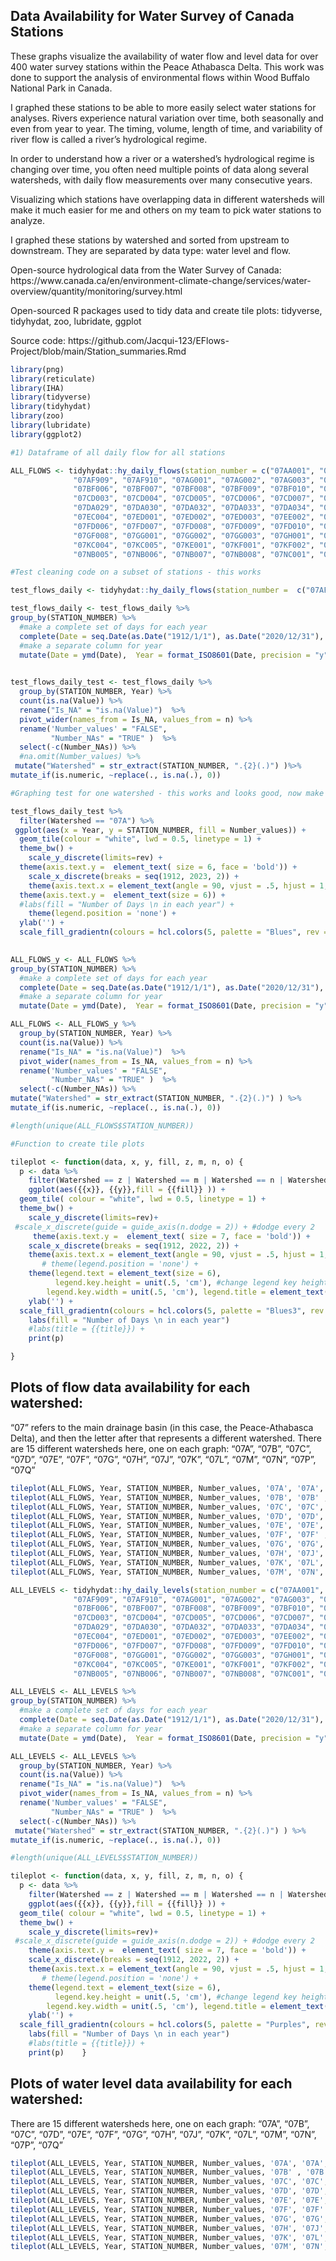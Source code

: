 
## Data Availability for Water Survey of Canada Stations

These graphs visualize the availability of water flow and level data for over 400 water survey stations within the Peace Athabasca Delta. This work was done to support the analysis of environmental flows within Wood Buffalo National Park in Canada. 

I graphed these stations to be able to more easily select water stations for analyses. Rivers experience natural variation over time, both seasonally and even from year to year. The timing, volume, length of time, and variability of river flow is called a river's hydrological regime. 

In order to understand how a river or a watershed's hydrological regime is changing over time, you often need multiple points of data along several watersheds, with daily flow measurements over many consecutive years. 

Visualizing which stations have overlapping data in different watersheds will make it much easier for me and others on my team to pick water stations to analyze. 

I graphed these stations by watershed and sorted from upstream to downstream. They are separated by data type: water level and flow.

Open-source hydrological data from the Water Survey of Canada: 
https://www.canada.ca/en/environment-climate-change/services/water-overview/quantity/monitoring/survey.html 

Open-sourced R packages used to tidy data and create tile plots: tidyverse, tidyhydat, zoo, lubridate, ggplot

Source code: https://github.com/Jacqui-123/EFlows-Project/blob/main/Station_summaries.Rmd 

```r

library(png)
library(reticulate)
library(IHA)
library(tidyverse)
library(tidyhydat)
library(zoo)
library(lubridate)
library(ggplot2)

```


```r
#1) Dataframe of all daily flow for all stations 

ALL_FLOWS <- tidyhydat::hy_daily_flows(station_number = c("07AA001", "07AA002", "07AA003", "07AA004", "07AA007", "07AA008", "07AA009", "07AA010", "07AB002", "07AC001", "07AC002", "07AC003", "07AC004", "07AC005", "07AC006", "07AC007", "07AC008", "07AD001", "07AD002", "07AD003", "07AD004", "07AD005", "07AD006", "07AD007", "07AD008", "07AD009", "07AD010", "07AE001", "07AE002", "07AE003", "07AF001", "07AF002", "07AF003", "07AF004", "07AF005", "07AF008", "07AF009", "07AF010", "07AF011", "07AF012", "07AF013", "07AF014", "07AF015", "07AF016", "07AF906", "07AF907", 
              "07AF909", "07AF910", "07AG001", "07AG002", "07AG003", "07AG004", "07AG005", "07AG006", "07AG007", "07AG008", "07AH001", "07AH002", "07AH003", "07BA001", "07BA002", "07BA003", "07BB001", "07BB002", "07BB003", "07BB004", "07BB005", "07BB006", "07BB007", "07BB008", "07BB009", "07BB010", "07BB011", "07BB012", "07BB013", "07BB014", "07BB903", "07BB914", "07BC001", "07BC002", "07BC003", "07BC004", "07BC005", "07BC006", "07BC007", "07BE001", "07BE002", "07BE003", "07BE004", "07BF001", "07BF002", "07BF004", 
              "07BF006", "07BF007", "07BF008", "07BF009", "07BF010", "07BF905", "07BG004", "07BH001", "07BH003", "07BJ001", "07BJ002", "07BJ003", "07BJ004", "07BJ005", "07BJ006", "07BK001", "07BK002", "07BK003", "07BK004", "07BK005", "07BK006", "07BK007", "07BK008", "07BK009", "07BK010", "07BK012", "07CA001", "07CA002", "07CA003", "07CA004", "07CA005", "07CA006", "07CA008", "07CA010", "07CA011", "07CA012", "07CA013", "07CA901", "07CB001", "07CB002", "07CC001", "07CC002", "07CD001", "07CD002", 
              "07CD003", "07CD004", "07CD005", "07CD006", "07CD007", "07CD008", "07CD009", "07CE001", "07CE002", "07CE003", "07CE004", "07CE005", "07CE006", "07CE007", "07CE008", "07CE010", "07CE013", "07CE906", "07DA001", "07DA002", "07DA003", "07DA004", "07DA005", "07DA006", "07DA007", "07DA008", "07DA009", "07DA010", "07DA011", "07DA012", "07DA013", "07DA014", "07DA015", "07DA016", "07DA017", "07DA018", "07DA019", "07DA020", "07DA021", "07DA022", "07DA023", "07DA024", "07DA025", "07DA026", "07DA027", "07DA028", 
              "07DA029", "07DA030", "07DA032", "07DA033", "07DA034", "07DA035", "07DA037", "07DA038", "07DA039", "07DA040", "07DA041", "07DA042", "07DA044", "07DA045", "07DB001", "07DB002", "07DB003", "07DB004", "07DB005", "07DB006", "07DC001", "07DC002", "07DC003", "07DC004", "07DD001", "07DD002", "07DD003", "07DD004", "07DD005", "07DD006", "07DD007", "07DD008", "07DD009", "07DD010", "07DD011", "07EA001", "07EA002", "07EA004", "07EA005", "07EA006", "07EA007", "07EB001", "07EB002", "07EC001", "07EC002", "07EC003", 
              "07EC004", "07ED001", "07ED002", "07ED003", "07EE002", "07EE003", "07EE004", "07EE005", "07EE007", "07EE008", "07EE009", "07EE010", "07EE011", "07EF001", "07EF002", "07EF003", "07EF004", "07FA001", "07FA003", "07FA004", "07FA005", "07FA006", "07FA007", "07FB001", "07FB002", "07FB003", "07FB004", "07FB005", "07FB006", "07FB007", "07FB008", "07FB009", "07FB010", "07FB011", "07FC001", "07FC002", "07FC003", "07FC004", "07FC005", "07FC006", "07FC007", "07FD001", "07FD002", "07FD003", "07FD004", "07FD005", 
              "07FD006", "07FD007", "07FD008", "07FD009", "07FD010", "07FD011", "07FD012", "07FD013", "07FD014", "07FD015", "07FD016", "07FD017", "07FD019", "07FD020", "07FD901", "07FD908", "07FD910", "07FD912", "07FD913", "07FD921", "07FD934", "07GA001", "07GA002", "07GB001", "07GB002", "07GB003", "07GC001", "07GC002", "07GD001", "07GD002", "07GD003", "07GD004", "07GE001", "07GE002", "07GE003", "07GE004", "07GE005", "07GE006", "07GE007", "07GF001", "07GF002", "07GF003", "07GF004", "07GF005", "07GF006", "07GF007", 
              "07GF008", "07GG001", "07GG002", "07GG003", "07GH001", "07GH002", "07GH003", "07GH004", "07GH005", "07GH906", "07GJ001", "07GJ004", "07GJ005", "07HA001", "07HA002", "07HA003", "07HA005", "07HA902", "07HA914", "07HB001", "07HB002", "07HC001", "07HC002", "07HC907", "07HD001", "07HF001", "07HF002", "07JA001", "07JA002", "07JA003", "07JB001", "07JB002", "07JC001", "07JC002", "07JC003", "07JD001", "07JD002", "07JD003", "07JD004", "07JF002", "07JF003", "07JF004", "07JF005", "07KA002", "07KC001", "07KC003", 
              "07KC004", "07KC005", "07KE001", "07KF001", "07KF002", "07KF003", "07KF004", "07KF005", "07KF006", "07KF007", "07KF008", "07KF010", "07KF013", "07KF014", "07KF015", "07LB001", "07LB002", "07LC002", "07LC003", "07LD001", "07LD002", "07LD003", "07LE001", "07LE002", "07LE003", "07LE004", "07MA003", "07MA004", "07MA005", "07MB001", "07MC001", "07MC002", "07MC003", "07MD001", "07MD002", "07NA001", "07NA002", "07NA003", "07NA004", "07NA005", "07NA007", "07NA008", "07NB001", "07NB002", "07NB003", "07NB004", 
              "07NB005", "07NB006", "07NB007", "07NB008", "07NC001", "07NC002", "07NC003", "07NC004", "07NC005", "07NC006", "07NC007", "07NC008", "07NC009", "07PB002", "07QC008") )

```


```r
#Test cleaning code on a subset of stations - this works 

test_flows_daily <- tidyhydat::hy_daily_flows(station_number =  c("07AF909", "07AF910", "07AG001", "07AG002", "07AG003", "07AG004", "07AG005", "07AG006", "07AG007", "07AG008", "07AH001", "07AH002", "07AH003", "07BA001", "07BA002", "07BA003", "07BB001", "07BB002", "07BB003", "07BB004", "07BB005", "07BB006", "07BB007", "07BB008", "07BB009", "07BB010", "07BB011", "07BB012", "07BB013", "07BB014", "07BB903", "07BB914"))

test_flows_daily <- test_flows_daily %>%
group_by(STATION_NUMBER) %>%
  #make a complete set of days for each year 
  complete(Date = seq.Date(as.Date("1912/1/1"), as.Date("2020/12/31"), by="day")) %>%
  #make a separate column for year
  mutate(Date = ymd(Date),  Year = format_ISO8601(Date, precision = "y"))
  

test_flows_daily_test <- test_flows_daily %>%
  group_by(STATION_NUMBER, Year) %>%
  count(is.na(Value)) %>%
  rename("Is_NA" = "is.na(Value)")  %>%
  pivot_wider(names_from = Is_NA, values_from = n) %>%
  rename('Number_values' = "FALSE",
         "Number_NAs" = "TRUE" )  %>%
  select(-c(Number_NAs)) %>%
  #na.omit(Number_values) %>%
 mutate("Watershed" = str_extract(STATION_NUMBER, ".{2}(.)") )%>%
mutate_if(is.numeric, ~replace(., is.na(.), 0))

```

```r
#Graphing test for one watershed - this works and looks good, now make a function

test_flows_daily_test %>%
  filter(Watershed == "07A") %>%
 ggplot(aes(x = Year, y = STATION_NUMBER, fill = Number_values)) +
  geom_tile(colour = "white", lwd = 0.5, linetype = 1) +
  theme_bw() +
    scale_y_discrete(limits=rev) +
  theme(axis.text.y =  element_text( size = 6, face = 'bold')) +
    scale_x_discrete(breaks = seq(1912, 2023, 2)) +
    theme(axis.text.x = element_text(angle = 90, vjust = .5, hjust = 1, size= 7, face = 'bold')) +
  theme(axis.text.y =  element_text(size = 6)) +
  #labs(fill = "Number of Days \n in each year") +
    theme(legend.position = 'none') +
  ylab('') +
  scale_fill_gradientn(colours = hcl.colors(5, palette = "Blues", rev = TRUE) )
 
```


```r

ALL_FLOWS_y <- ALL_FLOWS %>%
group_by(STATION_NUMBER) %>%
  #make a complete set of days for each year 
  complete(Date = seq.Date(as.Date("1912/1/1"), as.Date("2020/12/31"), by="day")) %>%
  #make a separate column for year
  mutate(Date = ymd(Date),  Year = format_ISO8601(Date, precision = "y"))

```


```r

ALL_FLOWS <- ALL_FLOWS_y %>%
  group_by(STATION_NUMBER, Year) %>%
  count(is.na(Value)) %>%
  rename("Is_NA" = "is.na(Value)")  %>%
  pivot_wider(names_from = Is_NA, values_from = n) %>%
  rename('Number_values' = "FALSE",
         "Number_NAs" = "TRUE" )  %>%
  select(-c(Number_NAs)) %>%
mutate("Watershed" = str_extract(STATION_NUMBER, ".{2}(.)") ) %>%
mutate_if(is.numeric, ~replace(., is.na(.), 0))

#length(unique(ALL_FLOWS$STATION_NUMBER))

```


```r

#Function to create tile plots 

tileplot <- function(data, x, y, fill, z, m, n, o) {
  p <- data %>%
    filter(Watershed == z | Watershed == m | Watershed == n | Watershed == o) %>%
    ggplot(aes({{x}}, {{y}},fill = {{fill}} )) +
  geom_tile( colour = "white", lwd = 0.5, linetype = 1) +
  theme_bw() +
    scale_y_discrete(limits=rev)+
 #scale_x_discrete(guide = guide_axis(n.dodge = 2)) + #dodge every 2
     theme(axis.text.y =  element_text( size = 7, face = 'bold')) +
    scale_x_discrete(breaks = seq(1912, 2022, 2)) +
    theme(axis.text.x = element_text(angle = 90, vjust = .5, hjust = 1, size= 7, face = 'bold')) +
       # theme(legend.position = 'none') +
    theme(legend.text = element_text(size = 6),
          legend.key.height = unit(.5, 'cm'), #change legend key height
        legend.key.width = unit(.5, 'cm'), legend.title = element_text(size=7)) +
    ylab('') +
  scale_fill_gradientn(colours = hcl.colors(5, palette = "Blues3", rev = TRUE) ) +
    labs(fill = "Number of Days \n in each year") 
    #labs(title = {{title}}) +
    print(p)

}


```


## Plots of flow data availability for each watershed:

"07" refers to the main drainage basin (in this case, the Peace-Athabasca Delta), and then the letter after that represents a different watershed. There are 15 different watersheds here, one on each graph: "07A", "07B", "07C", "07D", "07E", "07F", "07G", "07H", "07J", "07K", "07L", "07M", "07N", "07P", "07Q"

```r

tileplot(ALL_FLOWS, Year, STATION_NUMBER, Number_values, '07A', '07A', '07A', '07A' )
tileplot(ALL_FLOWS, Year, STATION_NUMBER, Number_values, '07B', '07B' ,'07B' ,'07B'  )
tileplot(ALL_FLOWS, Year, STATION_NUMBER, Number_values, '07C', '07C', '07C', '07C' )
tileplot(ALL_FLOWS, Year, STATION_NUMBER, Number_values, '07D', '07D', '07D','07D' )
tileplot(ALL_FLOWS, Year, STATION_NUMBER, Number_values, '07E', '07E','07E','07E' )
tileplot(ALL_FLOWS, Year, STATION_NUMBER, Number_values, '07F', '07F' ,'07F' ,'07F' )
tileplot(ALL_FLOWS, Year, STATION_NUMBER, Number_values, '07G', '07G','07G','07G' )
tileplot(ALL_FLOWS, Year, STATION_NUMBER, Number_values, '07H', '07J', '07H', '07J')
tileplot(ALL_FLOWS, Year, STATION_NUMBER, Number_values, '07K', '07L', '07K', '07L' )
tileplot(ALL_FLOWS, Year, STATION_NUMBER, Number_values, '07M', '07N', '07P', '07Q' )

```



```r

ALL_LEVELS <- tidyhydat::hy_daily_levels(station_number = c("07AA001", "07AA002", "07AA003", "07AA004", "07AA007", "07AA008", "07AA009", "07AA010", "07AB002", "07AC001", "07AC002", "07AC003", "07AC004", "07AC005", "07AC006", "07AC007", "07AC008", "07AD001", "07AD002", "07AD003", "07AD004", "07AD005", "07AD006", "07AD007", "07AD008", "07AD009", "07AD010", "07AE001", "07AE002", "07AE003", "07AF001", "07AF002", "07AF003", "07AF004", "07AF005", "07AF008", "07AF009", "07AF010", "07AF011", "07AF012", "07AF013", "07AF014", "07AF015", "07AF016", "07AF906", "07AF907", 
              "07AF909", "07AF910", "07AG001", "07AG002", "07AG003", "07AG004", "07AG005", "07AG006", "07AG007", "07AG008", "07AH001", "07AH002", "07AH003", "07BA001", "07BA002", "07BA003", "07BB001", "07BB002", "07BB003", "07BB004", "07BB005", "07BB006", "07BB007", "07BB008", "07BB009", "07BB010", "07BB011", "07BB012", "07BB013", "07BB014", "07BB903", "07BB914", "07BC001", "07BC002", "07BC003", "07BC004", "07BC005", "07BC006", "07BC007", "07BE001", "07BE002", "07BE003", "07BE004", "07BF001", "07BF002", "07BF004", 
              "07BF006", "07BF007", "07BF008", "07BF009", "07BF010", "07BF905", "07BG004", "07BH001", "07BH003", "07BJ001", "07BJ002", "07BJ003", "07BJ004", "07BJ005", "07BJ006", "07BK001", "07BK002", "07BK003", "07BK004", "07BK005", "07BK006", "07BK007", "07BK008", "07BK009", "07BK010", "07BK012", "07CA001", "07CA002", "07CA003", "07CA004", "07CA005", "07CA006", "07CA008", "07CA010", "07CA011", "07CA012", "07CA013", "07CA901", "07CB001", "07CB002", "07CC001", "07CC002", "07CD001", "07CD002", 
              "07CD003", "07CD004", "07CD005", "07CD006", "07CD007", "07CD008", "07CD009", "07CE001", "07CE002", "07CE003", "07CE004", "07CE005", "07CE006", "07CE007", "07CE008", "07CE010", "07CE013", "07CE906", "07DA001", "07DA002", "07DA003", "07DA004", "07DA005", "07DA006", "07DA007", "07DA008", "07DA009", "07DA010", "07DA011", "07DA012", "07DA013", "07DA014", "07DA015", "07DA016", "07DA017", "07DA018", "07DA019", "07DA020", "07DA021", "07DA022", "07DA023", "07DA024", "07DA025", "07DA026", "07DA027", "07DA028", 
              "07DA029", "07DA030", "07DA032", "07DA033", "07DA034", "07DA035", "07DA037", "07DA038", "07DA039", "07DA040", "07DA041", "07DA042", "07DA044", "07DA045", "07DB001", "07DB002", "07DB003", "07DB004", "07DB005", "07DB006", "07DC001", "07DC002", "07DC003", "07DC004", "07DD001", "07DD002", "07DD003", "07DD004", "07DD005", "07DD006", "07DD007", "07DD008", "07DD009", "07DD010", "07DD011", "07EA001", "07EA002", "07EA004", "07EA005", "07EA006", "07EA007", "07EB001", "07EB002", "07EC001", "07EC002", "07EC003", 
              "07EC004", "07ED001", "07ED002", "07ED003", "07EE002", "07EE003", "07EE004", "07EE005", "07EE007", "07EE008", "07EE009", "07EE010", "07EE011", "07EF001", "07EF002", "07EF003", "07EF004", "07FA001", "07FA003", "07FA004", "07FA005", "07FA006", "07FA007", "07FB001", "07FB002", "07FB003", "07FB004", "07FB005", "07FB006", "07FB007", "07FB008", "07FB009", "07FB010", "07FB011", "07FC001", "07FC002", "07FC003", "07FC004", "07FC005", "07FC006", "07FC007", "07FD001", "07FD002", "07FD003", "07FD004", "07FD005", 
              "07FD006", "07FD007", "07FD008", "07FD009", "07FD010", "07FD011", "07FD012", "07FD013", "07FD014", "07FD015", "07FD016", "07FD017", "07FD019", "07FD020", "07FD901", "07FD908", "07FD910", "07FD912", "07FD913", "07FD921", "07FD934", "07GA001", "07GA002", "07GB001", "07GB002", "07GB003", "07GC001", "07GC002", "07GD001", "07GD002", "07GD003", "07GD004", "07GE001", "07GE002", "07GE003", "07GE004", "07GE005", "07GE006", "07GE007", "07GF001", "07GF002", "07GF003", "07GF004", "07GF005", "07GF006", "07GF007", 
              "07GF008", "07GG001", "07GG002", "07GG003", "07GH001", "07GH002", "07GH003", "07GH004", "07GH005", "07GH906", "07GJ001", "07GJ004", "07GJ005", "07HA001", "07HA002", "07HA003", "07HA005", "07HA902", "07HA914", "07HB001", "07HB002", "07HC001", "07HC002", "07HC907", "07HD001", "07HF001", "07HF002", "07JA001", "07JA002", "07JA003", "07JB001", "07JB002", "07JC001", "07JC002", "07JC003", "07JD001", "07JD002", "07JD003", "07JD004", "07JF002", "07JF003", "07JF004", "07JF005", "07KA002", "07KC001", "07KC003", 
              "07KC004", "07KC005", "07KE001", "07KF001", "07KF002", "07KF003", "07KF004", "07KF005", "07KF006", "07KF007", "07KF008", "07KF010", "07KF013", "07KF014", "07KF015", "07LB001", "07LB002", "07LC002", "07LC003", "07LD001", "07LD002", "07LD003", "07LE001", "07LE002", "07LE003", "07LE004", "07MA003", "07MA004", "07MA005", "07MB001", "07MC001", "07MC002", "07MC003", "07MD001", "07MD002", "07NA001", "07NA002", "07NA003", "07NA004", "07NA005", "07NA007", "07NA008", "07NB001", "07NB002", "07NB003", "07NB004", 
              "07NB005", "07NB006", "07NB007", "07NB008", "07NC001", "07NC002", "07NC003", "07NC004", "07NC005", "07NC006", "07NC007", "07NC008", "07NC009", "07PB002", "07QC008") )


```


```r

ALL_LEVELS <- ALL_LEVELS %>%
group_by(STATION_NUMBER) %>%
  #make a complete set of days for each year 
  complete(Date = seq.Date(as.Date("1912/1/1"), as.Date("2020/12/31"), by="day")) %>%
  #make a separate column for year
  mutate(Date = ymd(Date),  Year = format_ISO8601(Date, precision = "y"))


```


```r

ALL_LEVELS <- ALL_LEVELS %>%
  group_by(STATION_NUMBER, Year) %>%
  count(is.na(Value)) %>%
  rename("Is_NA" = "is.na(Value)")  %>%
  pivot_wider(names_from = Is_NA, values_from = n) %>%
  rename('Number_values' = "FALSE",
         "Number_NAs" = "TRUE" )  %>%
  select(-c(Number_NAs)) %>%
 mutate("Watershed" = str_extract(STATION_NUMBER, ".{2}(.)") ) %>%
mutate_if(is.numeric, ~replace(., is.na(.), 0))

#length(unique(ALL_LEVELS$STATION_NUMBER))
```


```r

tileplot <- function(data, x, y, fill, z, m, n, o) {
  p <- data %>%
    filter(Watershed == z | Watershed == m | Watershed == n | Watershed == o) %>%
    ggplot(aes({{x}}, {{y}},fill = {{fill}} )) +
  geom_tile( colour = "white", lwd = 0.5, linetype = 1) +
  theme_bw() +
    scale_y_discrete(limits=rev)+
 #scale_x_discrete(guide = guide_axis(n.dodge = 2)) + #dodge every 2
    theme(axis.text.y =  element_text( size = 7, face = 'bold')) +
    scale_x_discrete(breaks = seq(1912, 2022, 2)) +
    theme(axis.text.x = element_text(angle = 90, vjust = .5, hjust = 1, size= 7, face = 'bold')) +
       # theme(legend.position = 'none') +
    theme(legend.text = element_text(size = 6),
          legend.key.height = unit(.5, 'cm'), #change legend key height
        legend.key.width = unit(.5, 'cm'), legend.title = element_text(size=7)) +
    ylab('') +
  scale_fill_gradientn(colours = hcl.colors(5, palette = "Purples", rev = TRUE) ) +
    labs(fill = "Number of Days \n in each year") 
    #labs(title = {{title}}) +
    print(p)    }

```

## Plots of water level data availability for each watershed: 
There are 15 different watersheds here, one on each graph: "07A", "07B", "07C", "07D", "07E", "07F", "07G", "07H", "07J", "07K", "07L", "07M", "07N", "07P", "07Q"

```r
tileplot(ALL_LEVELS, Year, STATION_NUMBER, Number_values, '07A', '07A', '07A', '07A' )
tileplot(ALL_LEVELS, Year, STATION_NUMBER, Number_values, '07B' , '07B','07B' ,'07B' )
tileplot(ALL_LEVELS, Year, STATION_NUMBER, Number_values, '07C', '07C', '07C', '07C' )
tileplot(ALL_LEVELS, Year, STATION_NUMBER, Number_values, '07D', '07D', '07D','07D' )
tileplot(ALL_LEVELS, Year, STATION_NUMBER, Number_values, '07E', '07E','07E','07E'  )
tileplot(ALL_LEVELS, Year, STATION_NUMBER, Number_values, '07F', '07F' ,'07F' ,'07F' )
tileplot(ALL_LEVELS, Year, STATION_NUMBER, Number_values, '07G', '07G','07G','07G' )
tileplot(ALL_LEVELS, Year, STATION_NUMBER, Number_values, '07H', '07J', '07H', '07J' )
tileplot(ALL_LEVELS, Year, STATION_NUMBER, Number_values, '07K', '07L', '07K', '07L'  )
tileplot(ALL_LEVELS, Year, STATION_NUMBER, Number_values, '07M', '07N', '07N', '07Q' )
```


